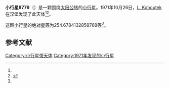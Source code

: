 {{Infobox planet
| bgcolour = #FFFFC0
| name = 8779
| symbol = 
| image = 
| caption = 
| discovery = yes
| discovery_ref = 
| discoverer = [[L._Kohoutek|L. Kohoutek]]
| discovery_site = [[汉堡|汉堡]] 
| discovered = 1971年10月26日
| designations = yes
| mp_name = 
| named_after = 
| alt_names = 1971 UH1/ 1988 TG3 / 1994 VA7
| mp_category = [[主带小行星|主带小行星]]
| orbit_ref = <ref name="a">[http://ssd.jpl.nasa.gov/sbdb.cgi?sstr=8779 8779] {{Wayback|url=http://ssd.jpl.nasa.gov/sbdb.cgi?sstr=8779 |date=20210721075416 }}，小行星數據庫瀏覽器（JPL Small-Body Database Browser）－[[美国国家航空航天局|美国国家航空航天局]]喷气推进实验室</ref>
| epoch = 2456400.5 (2013年4月18日更新)
| aphelion = {{convert|3.805668565153328|AU|km|3|abbr=on|lk=out}}
| perihelion = {{convert|2.563646695822271|AU|km|3|abbr=on}}
| semimajor = {{convert|3.184657630487799|AU|km|3|abbr=on}}
| eccentricity = 0.195000847
| period = 2075.833669 [[日|日]]<br />5.68[[儒略年|儒略年]]
| avg_speed = 
| inclination = 2.8172868087009
| asc_node = 84.47125974868629
| mean_anomaly = 
| arg_peri = 254.6784132858768
| satellites = 
| physical_characteristics = yes
| dimensions = 
| mass = 
| density = 
| surface_grav = 
| escape_velocity = 
| sidereal_day = 
| axial_tilt = 
| pole_ecliptic_lat = 
| pole_ecliptic_lon = 
| albedo = 
| temperatures= 
| temp_name1 = 
| mean_temp_1 = 
| max_temp_1 = 
| temp_name2 = 
| max_temp_2 = 
| spectral_type = 
| abs_magnitude = 254.6784132858768
}}

'''小行星8779'''（{{lang-en|8779}}）是一颗围绕[[太阳|太阳]][[公转|公转]]的[[小行星|小行星]]。1971年10月26日，[[L._Kohoutek|L. Kohoutek]]在汉堡发现了此天体<ref name="a" /><ref>{{cite news|title=小行星列表|url=http://cfa-www.harvard.edu/iau/lists/NumberedMPs.txt|accessdate=2013-07-08|newspaper=哈佛大学|archive-date=2008-05-17|archive-url=https://web.archive.org/web/20080517010638/http://cfa-www.harvard.edu/iau/lists/NumberedMPs.txt|dead-url=no}}</ref>。

这颗小行星的[[绝对星等|绝对星等]]为254.6784132858768等<ref name="a" />。

==参考文献==
{{reflist}}
{{Minor Planet Number|[[小行星8778|小行星8778]]|[[小行星8780|小行星8780]]}}

{{小天体}}

[[Category:小行星带天体|Category:小行星带天体]]
[[Category:1971年发现的小行星|Category:1971年发现的小行星]]

{{asteroid-stub}}